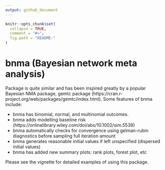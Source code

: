 ```yaml
---
output: github_document
---
```


<!-- README.md is generated from README.Rmd. Please edit that file -->

```r
knitr::opts_chunk$set(
  collapse = TRUE,
  comment = "#>",
  fig.path = "README-"
)
```

# bnma (Bayesian network meta analysis)

Package is quite similar and has been inspired greatly by a popular Bayesian NMA package, gemtc package (https://cran.r-project.org/web/packages/gemtc/index.html). Some features of bnma include:

- bnma has binomial, normal, and multinomial outcomes.
- bnma adds modelling baseline risk (https://onlinelibrary.wiley.com/doi/abs/10.1002/sim.5539)
- bnma automatically checks for convergence using gelman-rubin diagnostics before sampling full iteration amount
- bnma generates reasonable initial values if left unspecified (dispersed initial values)
- bnma has added new summary plots: rank plots, forest plot, etc

Please see the vignette for detailed examples of using this package.